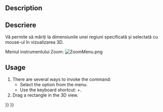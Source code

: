 <languages/>

{{Docnav
|[[Std_ViewZoomOut|ViewZoomOut]]
|[[Std_ViewDockUndockFullscreen|ViewDockUndockFullscreen]]
|[[Std_View_Menu|Std View Menu]]
|IconL=Std_ViewZoomOut.svg
|IconR=
|IconC=Freecad.svg
}}

<div class="mw-translate-fuzzy">
{{GuiCommand|Name=Std ViewBoxZoom|Workbenches=All|MenuLocation=[[Std View Menu|View]] → Zoom |Shortcut=|SeeAlso=}}
</div>

==Description==

<div class="mw-translate-fuzzy">
==Descriere==
Vă permite să măriți la dimensiunile unei regiuni specificată și selectată cu mouse-ul în vizualizarea 3D.

Meniul instrumentului  Zoom:  [[Image:ZoomMenu.png|ZoomMenu.png]]
</div>

==Usage==

# There are several ways to invoke the command:
#* Select the {{MenuCommand|View → Zoom → [[Image:Std_ViewBoxZoom.svg|16px]] Box zoom}} option from the menu.
#* Use the keyboard shortcut: {{KEY|Ctrl}}+{{KEY|B}}.
# Drag a rectangle in the 3D view.


{{Docnav
|[[Std_ViewZoomOut|ViewZoomOut]]
|[[Std_ViewDockUndockFullscreen|ViewDockUndockFullscreen]]
|[[Std_View_Menu|Std View Menu]]
|IconL=Std_ViewZoomOut.svg
|IconR=
|IconC=Freecad.svg
}}

{{Std_Base_navi{{#translation:}}}}
{{Userdocnavi{{#translation:}}}}
